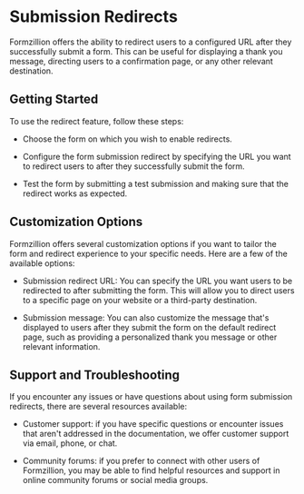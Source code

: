 # Submission Redirects

Formzillion offers the ability to redirect users to a configured URL after they successfully submit a form. This can be useful for displaying a thank you message, directing users to a confirmation page, or any other relevant destination.

## Getting Started

To use the redirect feature, follow these steps:

- Choose the form on which you wish to enable redirects.

- Configure the form submission redirect by specifying the URL you want to redirect users to after they successfully submit the form.

- Test the form by submitting a test submission and making sure that the redirect works as expected.

## Customization Options

Formzillion offers several customization options if you want to tailor the form and redirect experience to your specific needs. Here are a few of the available options:

- Submission redirect URL: You can specify the URL you want users to be redirected to after submitting the form. This will allow you to direct users to a specific page on your website or a third-party destination.

- Submission message: You can also customize the message that's displayed to users after they submit the form on the default redirect page, such as providing a personalized thank you message or other relevant information.

## Support and Troubleshooting

If you encounter any issues or have questions about using form submission redirects, there are several resources available:

- Customer support: if you have specific questions or encounter issues that aren't addressed in the documentation, we offer customer support via email, phone, or chat.

- Community forums: if you prefer to connect with other users of Formzillion, you may be able to find helpful resources and support in online community forums or social media groups.
